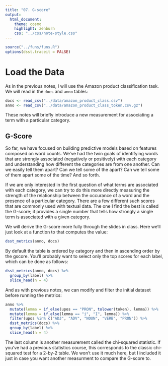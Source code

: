 ```yaml
---
title: "07. G-score"
output:
  html_document:
    theme: cosmo
    highlight: zenburn
    css: "../css/note-style.css"
---
```


```r
source("../funs/funs.R")
options(dsst.traceit = FALSE)
```

# Load the Data

As in the previous notes, I will use the Amazon product classification task.
We will read in the `docs` and `anno` tables:

```r
docs <- read_csv("../data/amazon_product_class.csv")
anno <- read_csv("../data/amazon_product_class_token.csv.gz")
```

These notes will briefly introduce a new measurement for associating a term
with a particular category.

## G-Score

So far, we have focused on building predictive models based on features 
composed on word counts. We've had the twin goals of identifying words that 
are strongly associated (negatively or positively) with each category and
understanding how different the categories are from one another. Can we 
easily tell them apart? Can we tell some of the apart? Can we tell some of
them apart some of the time? And so forth.

If we are only interested in the first question of what terms are associated
with each category, we can try to do this more directly measuring the strength
of the relationship between the occurance of a word and the presence of a
particular category. There are a few different such scores that are commonly
used with textual data. The one I find the best is called the G-score; it 
provides a single number that tells how strongly a single term is associated
with a given category.

We will derive the G-score more fully through the slides in class. Here we'll
just look at a function to that computes the value:

```r
dsst_metrics(anno, docs)
```

By default the table is ordered by category and then in ascending order by the
gscore. You'll probably want to select only the top scores for each label, which
can be done as follows:

```r
dsst_metrics(anno, docs) %>%
  group_by(label) %>%
  slice_head(n = 4)
```

And as with previous notes, we can modify and filter the initial dataset before
running the metrics:

```r
anno %>%
  mutate(lemma = if_else(upos == "PRON", tolower(token), lemma)) %>%
  mutate(lemma = if_else(lemma == "i", "I", lemma)) %>%
  filter(upos %in% c("ADJ", "ADV", "NOUN", "VERB", "PRON")) %>%
  dsst_metrics(docs) %>%
  group_by(label) %>%
  slice_head(n = 4)
```

The last column is another measurement called the chi-squared statistic. If you've
had a previous statistics course, this corresponds to the classic chi-squared test
for a 2-by-2 table. We won't use it much here, but I included it just in case you
want another measurment to compare the G-score to.
